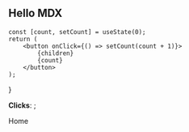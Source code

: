 
## Hello MDX


    const [count, setCount] = useState(0);
    return (
        <button onClick={() => setCount(count + 1)}>
            {children}
            {count}
        </button>
    );
}

<Counter>**Clicks**: </Counter>;

<Link href="/">Home</Link>
